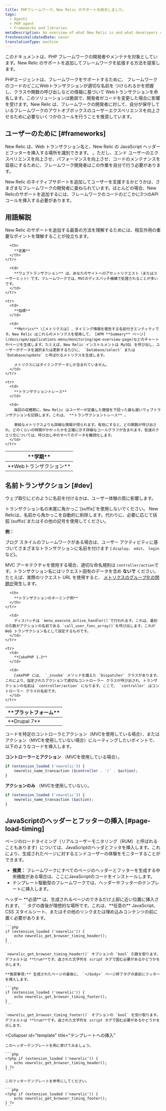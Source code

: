 ```yaml
---
title: PHPフレームワーク。New Relic のサポートを統合しました。
tags:
  - Agents
  - PHP agent
  - Frameworks and libraries
metaDescription: An overview of what New Relic is and what developers or maintainers of PHP frameworks need to do in order to integrate support for New Relic.
freshnessValidatedDate: never
translationType: machine
---
```


このドキュメントは、PHP フレームワークの開発者やメンテナを対象としています。New Relic のサポートを追加してフレームワークを拡張する方法を提案します。

PHPエージェントは、フレームワークをサポートするために、 フレームワークのコードのどこにWebトランザクションが適切な名前を つけられるかを把握し、クラスや関数の呼び出しなどの情報に基づいて Webトランザクションを命名します。このソリューションは脆弱で、開発者がコードを変更した場合に影響を受けます。New Relic は、フレームワークの開発者に対して、自分が保守しているフレームワークのアウトオブボックスのユーザーエクスペリエンスを向上させるために必要ないくつかのコールを行うことを推奨しています。

## ユーザーのために [#frameworks]

New Relic は、Web トランザクション名と、New Relic の JavaScript ヘッダーとフッターを挿入する場所を識別できます。 <InlinePopover type="browser"/>。ただし、エンド ユーザーのエクスペリエンスを向上させ、パフォーマンスを向上させ、コードのメンテナンスを容易にするために、フレームワーク開発者はこの作業を自分で行う必要があります。

New Relic のネイティブサポートを追加してユーザーを支援するかどうかは、さまざまなフレームワークの開発者に委ねられています。ほとんどの場合、New Relicのサポートを追加するには、フレームワークのコードのどこかに3つのAPIコールを挿入する必要があります。

## 用語解説

New Relic のサポートを追加する最善の方法を理解するためには、相互作用の重要なポイントを理解することが役立ちます。

<table>
  <thead>
    <tr>
      <th width={150}>
        **学期**
      </th>

      <th>
        **定義**
      </th>
    </tr>
  </thead>

  <tbody>
    <tr>
      <td>
        **Webトランザクション**
      </td>

      <td>
        **ウェブトランザクション** は、あなたのサイトへのアセットリクエスト（またはユーザーヒット）です。フレームワークでは、MVCのディスパッチ機構で処理されることが多いです。
      </td>
    </tr>

    <tr>
      <td>
        **指標**
      </td>

      <td>
        **Metrics** \[メトリクスは] 、タイミング情報を報告する名前付きエンティティです。New Relic はこれらのメトリクスを使用して、 [APM **Summary** ページ](/docs/apm/applications-menu/monitoring/apm-overview-page)などのチャートやページを生成します。たとえば、New Relic インストルメントは MySQL を呼び出し、ユーザーがデータを選択または更新するたびに、 `Database/select` または `Database/update` と呼ばれるメトリクスを生成します。

        メトリクスにはタイミングデータしか含まれていません。
      </td>
    </tr>

    <tr>
      <td>
        **トランザクショントレース**
      </td>

      <td>
        毎回の収穫期に、New Relic はユーザーが定義した閾値を下回った最も遅いウェブトランザクションを記録します。これは、 **トランザクショントレース** 。

        単純なメトリクスよりも詳細な情報が得られます。有効にすると、どの関数が呼び出され、どのくらいの時間がかかったかを正確に示す詳細なコールグラフが含まれます。低速のクエリ文については、呼び出し中のすべてのデータを難読化します。
      </td>
    </tr>
  </tbody>
</table>

## 名前トランザクション [#dev]

ウェブ取引にどのように名前を付けるかは、ユーザー体験の質に影響します。

<Callout variant="important">
  トランザクション名の末尾に角かっこ`[suffix]`を使用しないでください。 New Relicは、名前から角かっこを自動的に削除します。代わりに、必要に応じて括弧`(suffix)`またはその他の記号を使用してください。
</Callout>

**例：**

ブログ スタイルのフレームワークがある場合は、ユーザー アクティビティに基づいてさまざまなトランザクションに名前を付けます ( `display`、 `edit`、 `login`など)。

MVC アーキテクチャを使用する場合、適切な命名規則は `controller/action`です。トランザクション名にはリクエスト固有のデータを含め **ないで** ください。たとえば、実際のリクエスト URL を使用すると、 [メトリクスのグループ化の問題が](/docs/features/metric-grouping-issues)発生します。

<table>
  <thead>
    <tr>
      <th width={150}>
        **プラットフォーム**
      </th>

      <th>
        **トランザクションのネーミング例**
      </th>
    </tr>
  </thead>

  <tbody>
    <tr>
      <td>
        **Drupal 7**
      </td>

      <td>
        ディスパッチは `menu_execute_active_handler()`で行われます。これは、最初の引数がアクションの名前である `call_user_func_array()`を呼び出します。これが Web トランザクション名として設定するものです。
      </td>
    </tr>

    <tr>
      <td>
        **CakePHP 1.3**
      </td>

      <td>
        CakePHP には、 `_invoke` メソッドを備えた `Dispatcher` クラスがあります。これにより、指定されたアクションで適切なコントローラー クラスが呼び出され、トランザクションの名前は `controller/action` になります。ここで、 `controller` はコントローラー クラスの名前です。
      </td>
    </tr>
  </tbody>
</table>

コードを特定のコントローラとアクション（MVCを使用している場合）、またはアクション（MVCを使用していない場合）にルーティングしたいポイントで、以下のようなコードを挿入します。

**コントローラーとアクション** （MVCを使用している場合）。

```php
if (extension_loaded ('newrelic')) {
    newrelic_name_transaction ($controller . '/' . $action);
}
```

**アクションのみ** （MVCを使用していない）。

```php
if (extension_loaded ('newrelic')) {
    newrelic_name_transaction ($action);
}
```

## JavaScriptのヘッダーとフッターの挿入 [#page-load-timing]

ページのロードタイミング（リアルユーザーモニタリング（RUM）と呼ばれることもあります）については、JavaScriptのヘッダとフッタを挿入します。これにより、生成されたページに対するエンドユーザーの体験をモニターすることができます。

* **推奨：** フレームワークにすべてのページのヘッダーとフッターを生成する中央機能がある場合は、ここにJavaScriptのコードをインストールします。
* テンプレート駆動型のフレームワークでは、ヘッダーやフッターのテンプレートに挿入します。

<CollapserGroup>
  <Collapser
    id="page-generator"
    title="ページジェネレータ機能への挿入"
  >
    ヘッダー **必須** は、生成されるページのできるだけ上部に近い位置に挿入されます。 `<meta http-equiv....>` タグの直後が理想的な場所です。これは、**任意の** JavaScript、CSS スタイルシート、またはその他のリンクまたは埋め込みコンテンツの前に置く必要があります。

    ```php
    if (extension_loaded ('newrelic')) {
        echo newrelic_get_browser_timing_header();
    }
    ```

    `newrelic_get_browser_timing_header()` オプションの `bool` 引数を取ります。デフォルトは **true**です。返された文字列を script タグで囲む必要があるかどうかを示します。

    **推奨事項:** 生成されたページの最後に、 `</body>` ページ終了タグの直前にフッターを挿入します。

    ```php
    if (extension_loaded ('newrelic')) {
        echo newrelic_get_browser_timing_footer();
    }
    ```

    `newrelic_get_browser_timing_footer()` オプションの `bool` を受け取ります。デフォルトは **true**です。返された文字列を script タグで囲む必要があるかどうかを示します。
  </Collapser>

  <Collapser
    id="template"
    title="テンプレートへの挿入"
  >
    このヘッダーテンプレートを例に挙げてみましょう。

    ```php
    <?php if (extension_loaded ('newrelic')) {
        echo newrelic_get_browser_timing_header();
    } ?>
    ```

    このフッターテンプレートを参考にしてください。

    ```php
    <?php if (extension_loaded ('newrelic')) {
        echo newrelic_get_browser_timing_footer();
    } ?>
    ```
  </Collapser>
</CollapserGroup>